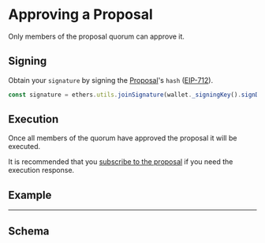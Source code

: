 
# Approving a Proposal

Only members of the proposal quorum can approve it.

## Signing

Obtain your `signature` by signing the [Proposal](../schema/objects/proposal)'s `hash` ([EIP-712](https://eips.ethereum.org/EIPS/eip-712)).

```typescript title="Ethers"
const signature = ethers.utils.joinSignature(wallet._signingKey().signDigest(proposal.hash));
```

## Execution

Once all members of the quorum have approved the proposal it will be executed.

It is recommended that you [subscribe to the proposal]('./subscribe') if you need the execution response.

## Example

<ApproveExample />

---

## Schema

<Schema />
